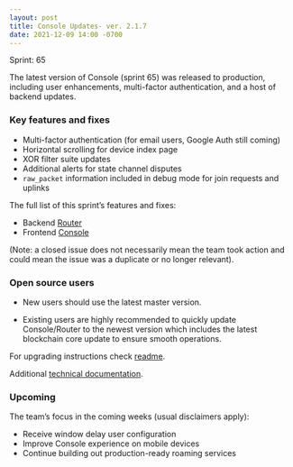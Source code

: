 ```yaml
---
layout: post
title: Console Updates- ver. 2.1.7
date: 2021-12-09 14:00 -0700
---
```


Sprint: 65

The latest version of Console (sprint 65) was released to production, including user enhancements,
multi-factor authentication, and a host of backend updates.

### Key features and fixes

- Multi-factor authentication (for email users, Google Auth still coming)
- Horizontal scrolling for device index page
- XOR filter suite updates
- Additional alerts for state channel disputes
- `raw_packet` information included in debug mode for join requests and uplinks

The full list of this sprint’s features and fixes:

- Backend [Router](https://github.com/helium/console/milestone/2?closed=1)
- Frontend [Console](https://github.com/helium/console/milestone/2?closed=1)

(Note: a closed issue does not necessarily mean the team took action and could mean the issue was a
duplicate or no longer relevant).

### Open source users

- New users should use the latest master version.

- Existing users are highly recommended to quickly update Console/Router to the newest version which
  includes the latest blockchain core update to ensure smooth operations.

For upgrading instructions check
[readme](https://github.com/helium/console#upgrading-your-open-source-consolerouter).

Additional
[technical documentation](https://docs.helium.com/use-the-network/run-console/#console-setup).

### Upcoming

The team’s focus in the coming weeks (usual disclaimers apply):

- Receive window delay user configuration
- Improve Console experience on mobile devices
- Continue building out production-ready roaming services
